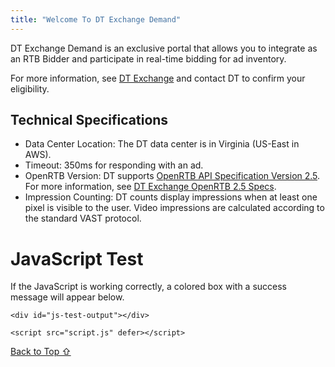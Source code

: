 ```yaml
---
title: "Welcome To DT Exchange Demand"
---
```


DT Exchange Demand is an exclusive portal that allows you to integrate as an RTB Bidder and participate in real-time bidding for ad inventory.

For more information, see [DT Exchange](https://www.digitalturbine.com/dt-exchange) and contact DT to confirm your eligibility.

## Technical Specifications

- Data Center Location: The DT data center is in Virginia (US-East in AWS).
- Timeout: 350ms for responding with an ad.
- OpenRTB Version: DT supports [OpenRTB API Specification Version 2.5](https://www.iab.com/wp-content/uploads/2016/03/OpenRTB-API-Specification-Version-2-5-FINAL.pdf). For more information, see [DT Exchange OpenRTB 2.5 Specs](/hc/en-us/articles/360010835237).
- Impression Counting: DT counts display impressions when at least one pixel is visible to the user. Video impressions are calculated according to the standard VAST protocol.

 <h1>JavaScript Test</h1>
    <p>If the JavaScript is working correctly, a colored box with a success message will appear below.</p>

    <div id="js-test-output"></div>

    <script src="script.js" defer></script>


[Back to Top ⇧](#top)
